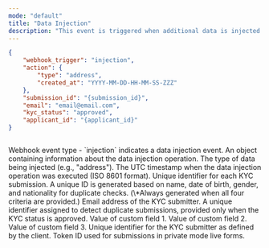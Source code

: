 ```yaml
---
mode: "default"
title: "Data Injection"
description: "This event is triggered when additional data is injected into the KYC system. It is primarily used for adding or updating specific data types, such as address information. Through this event, you can track the data enrichment process of KYC profiles and update related systems accordingly."
---
```


<CodeGroup>

```json injection-webhook-sample.json
{
    "webhook_trigger": "injection",
    "action": {
        "type": "address",
        "created_at": "YYYY-MM-DD-HH-MM-SS-ZZZ"
    },
    "submission_id": "{submission_id}",
    "email": "email@email.com",
    "kyc_status": "approved",
    "applicant_id": "{applicant_id}"
}
```


``` File 2
```

</CodeGroup>

<ResponseField name="webhook_trigger" type="string">
  Webhook event type - `injection` indicates a data injection event.
</ResponseField>

<ResponseField name="action" type="object">
  An object containing information about the data injection operation.

  <Expandable title="properties">
    <ResponseField name="type" type="string">
      The type of data being injected (e.g., "address").
    </ResponseField>
    <ResponseField name="created_at" type="string">
      The UTC timestamp when the data injection operation was executed (ISO 8601 format).
    </ResponseField>
  </Expandable>
</ResponseField>

<ResponseField name="submission_id" type="string">
  Unique identifier for each KYC submission.
</ResponseField>

<ResponseField name="duplicated_information" type="string">
  A unique ID is generated based on name, date of birth, gender, and nationality for duplicate checks. (\*Always generated when all four criteria are provided.)
</ResponseField>

<ResponseField name="email" type="string">
  Email address of the KYC submitter.
</ResponseField>

<ResponseField name="applicant_id" type="string">
  A unique identifier assigned to detect duplicate submissions, provided only when the KYC status is approved.
</ResponseField>

<ResponseField name="cf1" type="string">
  Value of custom field 1.
</ResponseField>

<ResponseField name="cf2" type="string">
  Value of custom field 2.
</ResponseField>

<ResponseField name="cf3" type="string">
  Value of custom field 3.
</ResponseField>

<ResponseField name="userid" type="string">
  Unique identifier for the KYC submitter as defined by the client.
</ResponseField>

<ResponseField name="tokenId" type="string">
  Token ID used for submissions in private mode live forms.
</ResponseField>